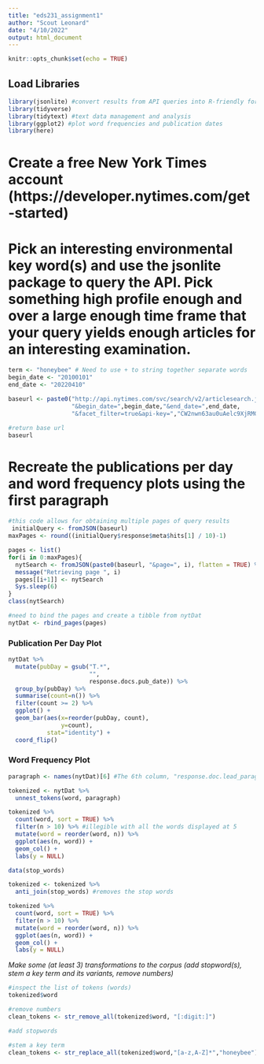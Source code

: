 ```yaml
---
title: "eds231_assignment1"
author: "Scout Leonard"
date: "4/10/2022"
output: html_document
---
```


```r
knitr::opts_chunk$set(echo = TRUE)
```

## Load Libraries

```r
library(jsonlite) #convert results from API queries into R-friendly formats 
library(tidyverse) 
library(tidytext) #text data management and analysis
library(ggplot2) #plot word frequencies and publication dates
library(here)
```

# Create a free New York Times account (https://developer.nytimes.com/get-started)

# Pick an interesting environmental key word(s) and use the jsonlite package to query the API. Pick something high profile enough and over a large enough time frame that your query yields enough articles for an interesting examination.

```r
term <- "honeybee" # Need to use + to string together separate words
begin_date <- "20100101"
end_date <- "20220410"

baseurl <- paste0("http://api.nytimes.com/svc/search/v2/articlesearch.json?q=",term,
                  "&begin_date=",begin_date,"&end_date=",end_date,
                  "&facet_filter=true&api-key=","CW2nwn63au0uAelc9XjRMGfQ1XZ2Vpo9", sep="")

#return base url
baseurl
```

# Recreate the publications per day and word frequency plots using the first paragraph

```r
#this code allows for obtaining multiple pages of query results 
 initialQuery <- fromJSON(baseurl)
maxPages <- round((initialQuery$response$meta$hits[1] / 10)-1) 

pages <- list()
for(i in 0:maxPages){
  nytSearch <- fromJSON(paste0(baseurl, "&page=", i), flatten = TRUE) %>% data.frame() 
  message("Retrieving page ", i)
  pages[[i+1]] <- nytSearch 
  Sys.sleep(6) 
}
class(nytSearch)

#need to bind the pages and create a tibble from nytDat
nytDat <- rbind_pages(pages)
```

### Publication Per Day Plot

```r
nytDat %>%
  mutate(pubDay = gsub("T.*",
                       "",
                       response.docs.pub_date)) %>%
  group_by(pubDay) %>%
  summarise(count=n()) %>%
  filter(count >= 2) %>%
  ggplot() +
  geom_bar(aes(x=reorder(pubDay, count), 
               y=count), 
           stat="identity") + 
  coord_flip()
```

### Word Frequency Plot 

```r
paragraph <- names(nytDat)[6] #The 6th column, "response.doc.lead_paragraph", is the one we want here.  

tokenized <- nytDat %>%
  unnest_tokens(word, paragraph)

tokenized %>%
  count(word, sort = TRUE) %>%
  filter(n > 10) %>% #illegible with all the words displayed at 5
  mutate(word = reorder(word, n)) %>%
  ggplot(aes(n, word)) +
  geom_col() +
  labs(y = NULL)
```

```r
data(stop_words)

tokenized <- tokenized %>%
  anti_join(stop_words) #removes the stop words 

tokenized %>%
  count(word, sort = TRUE) %>%
  filter(n > 10) %>%
  mutate(word = reorder(word, n)) %>%
  ggplot(aes(n, word)) +
  geom_col() +
  labs(y = NULL)
```

_Make some (at least 3) transformations to the corpus (add stopword(s), stem a key term and its variants, remove numbers)_

```r
#inspect the list of tokens (words)
tokenized$word

#remove numbers 
clean_tokens <- str_remove_all(tokenized$word, "[:digit:]")

#add stopwords

#stem a key term
clean_tokens <- str_replace_all(tokenized$word,"[a-z,A-Z]*","honeybee") #stem bee words

```

